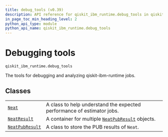 ```yaml
---
title: debug_tools (v0.39)
description: API reference for qiskit_ibm_runtime.debug_tools in qiskit-ibm-runtime v0.39
in_page_toc_min_heading_level: 2
python_api_type: module
python_api_name: qiskit_ibm_runtime.debug_tools
---
```


<span id="debugging-tools-qiskit-ibm-runtime-debug-tools" />

<span id="module-qiskit_ibm_runtime.debug_tools" />

# Debugging tools

`qiskit_ibm_runtime.debug_tools`

The tools for debugging and analyzing qiskit-ibm-runtime jobs.

## Classes

|                                                                                               |                                                                                                                                 |
| --------------------------------------------------------------------------------------------- | ------------------------------------------------------------------------------------------------------------------------------- |
| [`Neat`](debug-tools-neat "qiskit_ibm_runtime.debug_tools.Neat")                              | A class to help understand the expected performance of estimator jobs.                                                          |
| [`NeatResult`](debug-tools-neat-result "qiskit_ibm_runtime.debug_tools.NeatResult")           | A container for multiple [`NeatPubResult`](debug-tools-neat-pub-result "qiskit_ibm_runtime.debug_tools.NeatPubResult") objects. |
| [`NeatPubResult`](debug-tools-neat-pub-result "qiskit_ibm_runtime.debug_tools.NeatPubResult") | A class to store the PUB results of `Neat`.                                                                                     |

